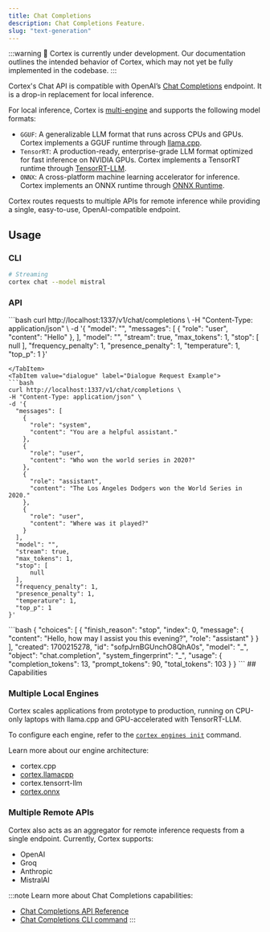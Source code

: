 ```yaml
---
title: Chat Completions
description: Chat Completions Feature.
slug: "text-generation"
---
```



:::warning
🚧 Cortex is currently under development. Our documentation outlines the intended behavior of Cortex, which may not yet be fully implemented in the codebase.
:::

Cortex's Chat API is compatible with OpenAI’s [Chat Completions](https://platform.openai.com/docs/api-reference/chat) endpoint. It is a drop-in replacement for local inference.

For local inference, Cortex is [multi-engine](#multiple-local-engines) and supports the following model formats:

- `GGUF`: A generalizable LLM format that runs across CPUs and GPUs. Cortex implements a GGUF runtime through [llama.cpp](https://github.com/ggerganov/llama.cpp/).
- `TensorRT`: A production-ready, enterprise-grade LLM format optimized for fast inference on NVIDIA GPUs. Cortex implements a TensorRT runtime through [TensorRT-LLM](https://github.com/NVIDIA/TensorRT-LLM).
- `ONNX`: A cross-platform machine learning accelerator for inference. Cortex implements an ONNX runtime through [ONNX Runtime](https://github.com/microsoft/onnxruntime).

Cortex routes requests to multiple APIs for remote inference while providing a single, easy-to-use, OpenAI-compatible endpoint.

## Usage
### CLI

```bash 
# Streaming 
cortex chat --model mistral
```
### API
<Tabs>
  <TabItem value="single" label="Single Request Example">
  ```bash
  curl http://localhost:1337/v1/chat/completions \
  -H "Content-Type: application/json" \
  -d '{
    "model": "",
    "messages": [
      {
        "role": "user",
        "content": "Hello"
      },
    ],
    "model": "",
    "stream": true,
    "max_tokens": 1,
    "stop": [
        null
    ],
    "frequency_penalty": 1,
    "presence_penalty": 1,
    "temperature": 1,
    "top_p": 1
  }'

  ```
  </TabItem>
  <TabItem value="dialogue" label="Dialogue Request Example">
  ```bash
  curl http://localhost:1337/v1/chat/completions \
  -H "Content-Type: application/json" \
  -d '{
    "messages": [
      {
        "role": "system",
        "content": "You are a helpful assistant."
      },
      {
        "role": "user",
        "content": "Who won the world series in 2020?"
      },
      {
        "role": "assistant",
        "content": "The Los Angeles Dodgers won the World Series in 2020."
      },
      {
        "role": "user",
        "content": "Where was it played?"
      }
    ],
    "model": "",
    "stream": true,
    "max_tokens": 1,
    "stop": [
        null
    ],
    "frequency_penalty": 1,
    "presence_penalty": 1,
    "temperature": 1,
    "top_p": 1
  }'

  ```
  </TabItem>
  <TabItem value="response" label="Endpoint Response">
  ```bash
  {
  "choices": [
    {
      "finish_reason": "stop",
      "index": 0,
      "message": {
        "content": "Hello, how may I assist you this evening?",
        "role": "assistant"
      }
    }
  ],
  "created": 1700215278,
  "id": "sofpJrnBGUnchO8QhA0s",
  "model": "_",
  "object": "chat.completion",
  "system_fingerprint": "_",
  "usage": {
    "completion_tokens": 13,
    "prompt_tokens": 90,
    "total_tokens": 103
  }
}
  ```
  </TabItem>
</Tabs>
## Capabilities

### Multiple Local Engines

Cortex scales applications from prototype to production, running on CPU-only laptops with llama.cpp and GPU-accelerated with TensorRT-LLM.

To configure each engine, refer to the [`cortex engines init`](/docs/cli/engines/init) command.

Learn more about our engine architecture:

- cortex.cpp
- [cortex.llamacpp](/docs/cortex-llamacpp)
- cortex.tensorrt-llm
- [cortex.onnx](/docs/cortex-onnx)

### Multiple Remote APIs

Cortex also acts as an aggregator for remote inference requests from a single endpoint. Currently, Cortex supports:

- OpenAI
- Groq
- Anthropic
- MistralAI

:::note
Learn more about Chat Completions capabilities:
- [Chat Completions API Reference](/api-reference#tag/inference/post/chat/completions)
- [Chat Completions CLI command](/docs/cli/chat)
:::
